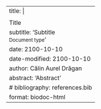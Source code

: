 ---
title: |
    <p>![](_style/mgmss_symbol_color.png){width=40px}</p>
    Title
subtitle: 'Subtitle<br><small>Document type</small>'
date: 2100-10-10 
date-modified: 2100-10-10
author: Călin Aurel Drăgan
abstract: 'Abstract'
# bibliography: references.bib
format: biodoc-html
---